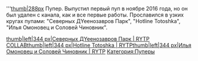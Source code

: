 '''[[Файл:Photo3ZZQWJ9C.jpg|thumb|288px]]
Пупер.
Выпустил первый пуп в ноябре 2016 года, но он был удален с канала, как и все первые работы.
Прославился в узких кругах пупами: "Северных ДYeeнозавров Парк", "Hotline Totoshka", "Илья Омоновец и Соловей Чиновник".



[[Файл:Северных ДYeeнозавров Парк RYTP COLLAB|thumb|left|344 px|Северных ДYeeнозавров Парк | RYTP COLLAB]][[Файл:Hotline Totoshka RYTP-0|thumb|left|344 px|Hotline Totoshka | RYTP]][[Файл:Илья Омоновец и Соловей Чиновник RYTP|thumb|left|344 px|Илья Омоновец и Соловей Чиновник | RYTP]]
[[Категория:Пуперы]]